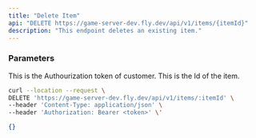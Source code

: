 ```yaml
---
title: "Delete Item"
api: "DELETE https://game-server-dev.fly.dev/api/v1/items/{itemId}"
description: "This endpoint deletes an existing item."
---
```


### Parameters

<ParamField header="Authourization" type="string" required>
  This is the Authourization token of customer.
</ParamField>

<ParamField path="itemId" type="string" required>
  This is the Id of the item.
</ParamField>


<RequestExample>

```bash Example Request
curl --location --request \
DELETE 'https://game-server-dev.fly.dev/api/v1/items/:itemId' \
--header 'Content-Type: application/json' \
--header 'Authorization: Bearer <token>' \'
```

</RequestExample>

<ResponseExample>

```json Response
{}
```
</ResponseExample>
